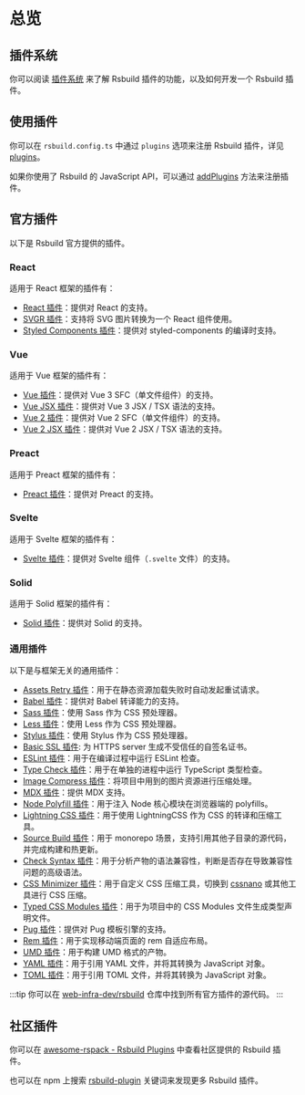 # 总览

## 插件系统

你可以阅读 [插件系统](/plugins/dev/index) 来了解 Rsbuild 插件的功能，以及如何开发一个 Rsbuild 插件。

## 使用插件

你可以在 `rsbuild.config.ts` 中通过 `plugins` 选项来注册 Rsbuild 插件，详见 [plugins](/config/plugins)。

如果你使用了 Rsbuild 的 JavaScript API，可以通过 [addPlugins](/api/javascript-api/instance#rsbuildaddplugins) 方法来注册插件。

## 官方插件

以下是 Rsbuild 官方提供的插件。

### React

适用于 React 框架的插件有：

- [React 插件](/plugins/list/plugin-react)：提供对 React 的支持。
- [SVGR 插件](/plugins/list/plugin-svgr)：支持将 SVG 图片转换为一个 React 组件使用。
- [Styled Components 插件](/plugins/list/plugin-styled-components)：提供对 styled-components 的编译时支持。

### Vue

适用于 Vue 框架的插件有：

- [Vue 插件](/plugins/list/plugin-vue)：提供对 Vue 3 SFC（单文件组件）的支持。
- [Vue JSX 插件](/plugins/list/plugin-vue-jsx)：提供对 Vue 3 JSX / TSX 语法的支持。
- [Vue 2 插件](/plugins/list/plugin-vue2)：提供对 Vue 2 SFC（单文件组件）的支持。
- [Vue 2 JSX 插件](/plugins/list/plugin-vue2-jsx)：提供对 Vue 2 JSX / TSX 语法的支持。

### Preact

适用于 Preact 框架的插件有：

- [Preact 插件](/plugins/list/plugin-preact)：提供对 Preact 的支持。

### Svelte

适用于 Svelte 框架的插件有：

- [Svelte 插件](/plugins/list/plugin-svelte)：提供对 Svelte 组件（`.svelte` 文件）的支持。

### Solid

适用于 Solid 框架的插件有：

- [Solid 插件](/plugins/list/plugin-solid)：提供对 Solid 的支持。

### 通用插件

以下是与框架无关的通用插件：

- [Assets Retry 插件](/plugins/list/plugin-assets-retry)：用于在静态资源加载失败时自动发起重试请求。
- [Babel 插件](/plugins/list/plugin-babel)：提供对 Babel 转译能力的支持。
- [Sass 插件](/plugins/list/plugin-sass)：使用 Sass 作为 CSS 预处理器。
- [Less 插件](/plugins/list/plugin-less)：使用 Less 作为 CSS 预处理器。
- [Stylus 插件](/plugins/list/plugin-stylus)：使用 Stylus 作为 CSS 预处理器。
- [Basic SSL 插件](/plugins/list/plugin-basic-ssl): 为 HTTPS server 生成不受信任的自签名证书。
- [ESLint 插件](/plugins/list/plugin-eslint)：用于在编译过程中运行 ESLint 检查。
- [Type Check 插件](/plugins/list/plugin-type-check)：用于在单独的进程中运行 TypeScript 类型检查。
- [Image Compress 插件](/plugins/list/plugin-image-compress)：将项目中用到的图片资源进行压缩处理。
- [MDX 插件](/plugins/list/plugin-mdx)：提供 MDX 支持。
- [Node Polyfill 插件](/plugins/list/plugin-node-polyfill)：用于注入 Node 核心模块在浏览器端的 polyfills。
- [Lightning CSS 插件](/plugins/list/plugin-lightningcss)：用于使用 LightningCSS 作为 CSS 的转译和压缩工具。
- [Source Build 插件](/plugins/list/plugin-source-build)：用于 monorepo 场景，支持引用其他子目录的源代码，并完成构建和热更新。
- [Check Syntax 插件](/plugins/list/plugin-check-syntax)：用于分析产物的语法兼容性，判断是否存在导致兼容性问题的高级语法。
- [CSS Minimizer 插件](/plugins/list/plugin-css-minimizer)：用于自定义 CSS 压缩工具，切换到 [cssnano](https://cssnano.co/) 或其他工具进行 CSS 压缩。
- [Typed CSS Modules 插件](/plugins/list/plugin-typed-css-modules)：用于为项目中的 CSS Modules 文件生成类型声明文件。
- [Pug 插件](/plugins/list/plugin-pug)：提供对 Pug 模板引擎的支持。
- [Rem 插件](/plugins/list/plugin-rem)：用于实现移动端页面的 rem 自适应布局。
- [UMD 插件](/plugins/list/plugin-umd)：用于构建 UMD 格式的产物。
- [YAML 插件](/plugins/list/plugin-yaml)：用于引用 YAML 文件，并将其转换为 JavaScript 对象。
- [TOML 插件](/plugins/list/plugin-toml)：用于引用 TOML 文件，并将其转换为 JavaScript 对象。

:::tip
你可以在 [web-infra-dev/rsbuild](https://github.com/web-infra-dev/rsbuild) 仓库中找到所有官方插件的源代码。
:::

## 社区插件

你可以在 [awesome-rspack - Rsbuild Plugins](https://github.com/web-infra-dev/awesome-rspack?tab=readme-ov-file#rsbuild-plugins) 中查看社区提供的 Rsbuild 插件。

也可以在 npm 上搜索 [rsbuild-plugin](https://www.npmjs.com/search?q=rsbuild-plugin&ranking=popularity) 关键词来发现更多 Rsbuild 插件。
